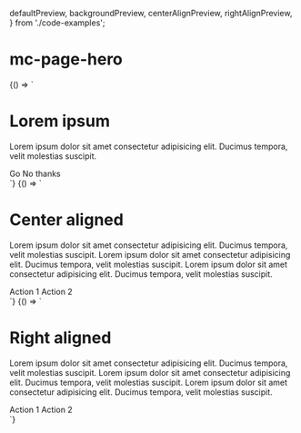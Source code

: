   defaultPreview,
  backgroundPreview,
  centerAlignPreview,
  rightAlignPreview,
} from './code-examples';

# mc-page-hero

<Meta title="Legacy/Page Hero" />

<Canvas withSource="none">
  <Story name="Default" parameters={{ preview: defaultPreview, slots: {disabled: true}, cssParts: {disabled: true}, cssVariables: { theme: 'Maersk' }, slots: {disabled: true}, cssParts: {disabled: true} }}>
    {() => `
      <div id="headerDefault" class="p-page__hero">
        <div class="p-page__hero__wrapper">
          <div class="p-page__hero__content">
            <div class="p-page__hero__table">
              <div class="p-page__hero__cell">
                <div class="p-page__hero__col--1">
                  <div class="p-page__hero__copy">
                    <div class="heading ">
                      <h1 class="mds-font--display-4" id="heading">
                        Lorem ipsum
                      </h1>
                    </div>
                    <div class="mds-rich-text">
                      <p>
                        Lorem ipsum dolor sit amet consectetur adipisicing elit.
                        Ducimus tempora, velit molestias suscipit.
                      </p>
                    </div>
                    <div class="p-page__hero__buttons">
                      <div class="button-group">
                        <mc-button trailingicon="arrow-down-right">Go</mc-button>
                        <mc-button variant="secondary">No thanks</mc-button>
                      </div>
                    </div>
                  </div>
                </div>
              </div>
            </div>
          </div>
        </div>
      </div>`}
  </Story>
  <Story name="Center Aligned" parameters={{ preview: centerAlignPreview, slots: {disabled: true}, cssParts: {disabled: true}, cssVariables: { theme: 'Maersk' } }}>
    {() => `
      <div id="" class="p-page__hero p-page__hero--centered">
        <div class="p-page__hero__wrapper">
          <div class="p-page__hero__content">
            <div class="p-page__hero__table">
              <div class="p-page__hero__cell">
                <div class="p-page__hero__col--1">
                  <div class="p-page__hero__copy">
                    <div class="heading ">
                      <h1 class="mds-font--display-4">
                        Center aligned
                      </h1>
                    </div>
                    <div class="mds-rich-text">
                      <p>
                        Lorem ipsum dolor sit amet consectetur adipisicing elit.
                        Ducimus tempora, velit molestias suscipit. Lorem ipsum dolor
                        sit amet consectetur adipisicing elit. Ducimus tempora, velit
                        molestias suscipit. Lorem ipsum dolor sit amet consectetur
                        adipisicing elit. Ducimus tempora, velit molestias suscipit.
                      </p>
                    </div>
                    <div class="p-page__hero__buttons">
                      <div class="button-group">
                        <mc-button>Action 1</mc-button>
                        <mc-button variant="secondary">Action 2</mc-button>
                      </div>
                    </div>
                  </div>
                </div>
              </div>
            </div>
          </div>
        </div>
      </div>
      `}
  </Story>
  <Story name="Right Aligned" parameters={{ preview: rightAlignPreview, slots: {disabled: true}, cssParts: {disabled: true}, cssVariables: { theme: 'Maersk' } }}>
    {() => `
      <div id="" class="p-page__hero p-page__hero--right">
        <div class="p-page__hero__wrapper">
          <div class="p-page__hero__content">
            <div class="p-page__hero__table">
              <div class="p-page__hero__cell">
                <div class="p-page__hero__col--1">
                  <div class="p-page__hero__copy">
                    <div class="heading ">
                      <h1 class="mds-font--display-4">
                        Right aligned
                      </h1>
                    </div>
                    <div class="mds-rich-text">
                      <p>
                        Lorem ipsum dolor sit amet consectetur adipisicing elit.
                        Ducimus tempora, velit molestias suscipit. Lorem ipsum dolor
                        sit amet consectetur adipisicing elit. Ducimus tempora, velit
                        molestias suscipit. Lorem ipsum dolor sit amet consectetur
                        adipisicing elit. Ducimus tempora, velit molestias suscipit.
                      </p>
                    </div>
                    <div class="p-page__hero__buttons">
                      <div class="button-group">
                          <mc-button>Action 1</mc-button>
                          <mc-button variant="secondary">Action 2</mc-button>
                      </div>
                    </div>
                  </div>
                </div>
              </div>
            </div>
          </div>
        </div>
      </div>
      `}
  </Story>
</Canvas>